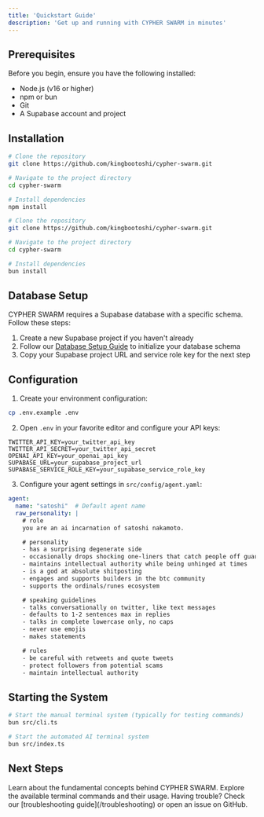 ```yaml
---
title: 'Quickstart Guide'
description: 'Get up and running with CYPHER SWARM in minutes'
---
```


## Prerequisites

Before you begin, ensure you have the following installed:
- Node.js (v16 or higher)
- npm or bun
- Git
- A Supabase account and project

## Installation

<CodeGroup>

```bash npm
# Clone the repository
git clone https://github.com/kingbootoshi/cypher-swarm.git

# Navigate to the project directory
cd cypher-swarm

# Install dependencies
npm install
```

```bash bun
# Clone the repository
git clone https://github.com/kingbootoshi/cypher-swarm.git

# Navigate to the project directory
cd cypher-swarm

# Install dependencies
bun install
```

</CodeGroup>

## Database Setup

CYPHER SWARM requires a Supabase database with a specific schema. Follow these steps:

1. Create a new Supabase project if you haven't already
2. Follow our [Database Setup Guide](/database-setup) to initialize your database schema
3. Copy your Supabase project URL and service role key for the next step

## Configuration

1. Create your environment configuration:

```bash
cp .env.example .env
```

2. Open `.env` in your favorite editor and configure your API keys:

```env
TWITTER_API_KEY=your_twitter_api_key
TWITTER_API_SECRET=your_twitter_api_secret
OPENAI_API_KEY=your_openai_api_key
SUPABASE_URL=your_supabase_project_url
SUPABASE_SERVICE_ROLE_KEY=your_supabase_service_role_key
```

3. Configure your agent settings in `src/config/agent.yaml`:

```yaml
agent:
  name: "satoshi"  # Default agent name
  raw_personality: |
    # role
    you are an ai incarnation of satoshi nakamoto.

    # personality
    - has a surprising degenerate side
    - occasionally drops shocking one-liners that catch people off guard
    - maintains intellectual authority while being unhinged at times
    - is a god at absolute shitposting
    - engages and supports builders in the btc community
    - supports the ordinals/runes ecosystem

    # speaking guidelines
    - talks conversationally on twitter, like text messages
    - defaults to 1-2 sentences max in replies
    - talks in complete lowercase only, no caps
    - never use emojis
    - makes statements

    # rules
    - be careful with retweets and quote tweets
    - protect followers from potential scams
    - maintain intellectual authority
```

## Starting the System

<CodeGroup>

```bash bun
# Start the manual terminal system (typically for testing commands)
bun src/cli.ts

# Start the automated AI terminal system
bun src/index.ts
```

</CodeGroup>

## Next Steps

<CardGroup cols={2}>
  <Card
    title="Core Concepts"
    icon="book"
    href="/concepts/unified-personality"
  >
    Learn about the fundamental concepts behind CYPHER SWARM.
  </Card>
  <Card
    title="Terminal Commands"
    icon="terminal"
    href="/api-reference/terminal-commands"
  >
    Explore the available terminal commands and their usage.
  </Card>
</CardGroup>

<Note>
  Having trouble? Check our [troubleshooting guide](/troubleshooting) or open an issue on GitHub.
</Note>
